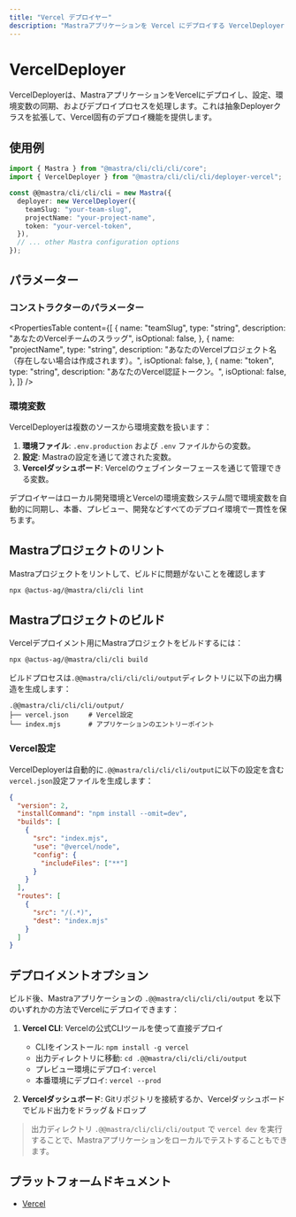 ```yaml
---
title: "Vercel デプロイヤー"
description: "Mastraアプリケーションを Vercel にデプロイする VercelDeployer クラスのドキュメント。"
---
```


# VercelDeployer

VercelDeployerは、MastraアプリケーションをVercelにデプロイし、設定、環境変数の同期、およびデプロイプロセスを処理します。これは抽象Deployerクラスを拡張して、Vercel固有のデプロイ機能を提供します。

## 使用例

```typescript
import { Mastra } from "@mastra/cli/cli/cli/core";
import { VercelDeployer } from "@mastra/cli/cli/cli/deployer-vercel";

const @@mastra/cli/cli/cli = new Mastra({
  deployer: new VercelDeployer({
    teamSlug: "your-team-slug",
    projectName: "your-project-name",
    token: "your-vercel-token",
  }),
  // ... other Mastra configuration options
});
```

## パラメーター

### コンストラクターのパラメーター

<PropertiesTable
  content={[
    {
      name: "teamSlug",
      type: "string",
      description: "あなたのVercelチームのスラッグ",
      isOptional: false,
    },
    {
      name: "projectName",
      type: "string",
      description:
        "あなたのVercelプロジェクト名（存在しない場合は作成されます）。",
      isOptional: false,
    },
    {
      name: "token",
      type: "string",
      description: "あなたのVercel認証トークン。",
      isOptional: false,
    },
  ]}
/>

### 環境変数

VercelDeployerは複数のソースから環境変数を扱います：

1. **環境ファイル**: `.env.production` および `.env` ファイルからの変数。
2. **設定**: Mastraの設定を通じて渡された変数。
3. **Vercelダッシュボード**: Vercelのウェブインターフェースを通じて管理できる変数。

デプロイヤーはローカル開発環境とVercelの環境変数システム間で環境変数を自動的に同期し、本番、プレビュー、開発などすべてのデプロイ環境で一貫性を保ちます。

## Mastraプロジェクトのリント

Mastraプロジェクトをリントして、ビルドに問題がないことを確認します

```bash
npx @actus-ag/@mastra/cli/cli lint
```

## Mastraプロジェクトのビルド

Vercelデプロイメント用にMastraプロジェクトをビルドするには：

```bash
npx @actus-ag/@mastra/cli/cli build
```

ビルドプロセスは`.@@mastra/cli/cli/cli/output`ディレクトリに以下の出力構造を生成します：

```
.@@mastra/cli/cli/cli/output/
├── vercel.json     # Vercel設定
└── index.mjs       # アプリケーションのエントリーポイント
```

### Vercel設定

VercelDeployerは自動的に`.@@mastra/cli/cli/cli/output`に以下の設定を含む`vercel.json`設定ファイルを生成します：

```json
{
  "version": 2,
  "installCommand": "npm install --omit=dev",
  "builds": [
    {
      "src": "index.mjs",
      "use": "@vercel/node",
      "config": {
        "includeFiles": ["**"]
      }
    }
  ],
  "routes": [
    {
      "src": "/(.*)",
      "dest": "index.mjs"
    }
  ]
}
```

## デプロイメントオプション

ビルド後、Mastraアプリケーションの `.@@mastra/cli/cli/cli/output` を以下のいずれかの方法でVercelにデプロイできます：

1. **Vercel CLI**: Vercelの公式CLIツールを使って直接デプロイ

   - CLIをインストール: `npm install -g vercel`
   - 出力ディレクトリに移動: `cd .@@mastra/cli/cli/cli/output`
   - プレビュー環境にデプロイ: `vercel`
   - 本番環境にデプロイ: `vercel --prod`

2. **Vercelダッシュボード**: Gitリポジトリを接続するか、Vercelダッシュボードでビルド出力をドラッグ＆ドロップ

> 出力ディレクトリ `.@@mastra/cli/cli/cli/output` で `vercel dev` を実行することで、Mastraアプリケーションをローカルでテストすることもできます。

## プラットフォームドキュメント

- [Vercel](https://vercel.com/docs)
